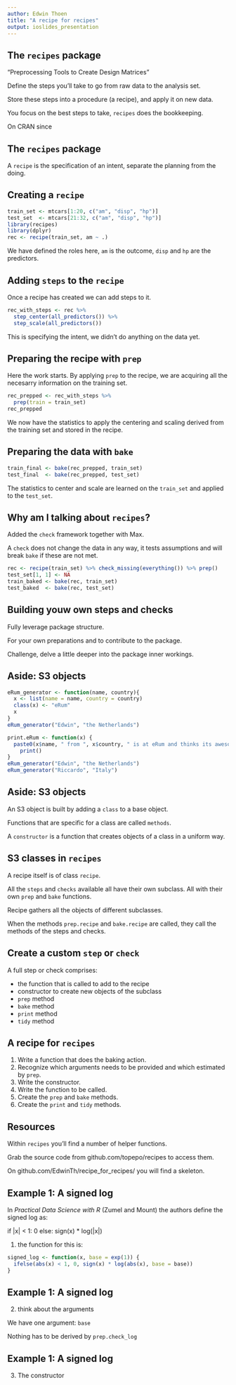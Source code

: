 ```yaml
---
author: Edwin Thoen
title: "A recipe for recipes"
output: ioslides_presentation
---
```


## The `recipes` package

"Preprocessing Tools to Create Design Matrices"

Define the steps you'll take to go from raw data to the analysis set.

Store these steps into a procedure (a recipe), and apply it on new data.

You focus on the best steps to take, `recipes` does the bookkeeping.

On CRAN since

## The `recipes` package

A `recipe` is the specification of an intent, separate the planning from the doing.

<picture of a recipe>

## Creating a `recipe`

```r
train_set <- mtcars[1:20, c("am", "disp", "hp")]
test_set  <- mtcars[21:32, c("am", "disp", "hp")]
library(recipes)
library(dplyr)
rec <- recipe(train_set, am ~ .)
```

We have defined the roles here, `am` is the outcome, `disp` and `hp` are the predictors.

## Adding `steps` to the `recipe`

Once a recipe has created we can add steps to it.

```r
rec_with_steps <- rec %>% 
  step_center(all_predictors()) %>% 
  step_scale(all_predictors())
```

This is specifying the intent, we didn't do anything on the data yet.

## Preparing the recipe with `prep`

Here the work starts. By applying `prep` to the recipe, we are acquiring all the necesarry information on the training set. 

```r
rec_prepped <- rec_with_steps %>% 
  prep(train = train_set)
rec_prepped
```

We now have the statistics to apply the centering and scaling derived from the training set and stored in the recipe.

## Preparing the data with `bake`

```r
train_final <- bake(rec_prepped, train_set)
test_final  <- bake(rec_prepped, test_set)
```

The statistics to center and scale are learned on the `train_set` and applied to the `test_set`.

## Why am I talking about `recipes`?

Added the `check` framework together with Max.

A `check` does not change the data in any way, it tests assumptions and will break `bake` if these are not met.

```r
rec <- recipe(train_set) %>% check_missing(everything()) %>% prep()
test_set[1, 1] <- NA
train_baked <- bake(rec, train_set)
test_baked  <- bake(rec, test_set)
```

## Building youw own steps and checks

Fully leverage package structure.

For your own preparations and to contribute to the package.

Challenge, delve a little deeper into the package inner workings.

## Aside: S3 objects

```r
eRum_generator <- function(name, country){
  x <- list(name = name, country = country)
  class(x) <- "eRum"
  x
}
eRum_generator("Edwin", "the Netherlands")

print.eRum <- function(x) {
  paste0(x$name, " from ", x$country, " is at eRum and thinks its awesome.") %>% 
    print()
}
eRum_generator("Edwin", "the Netherlands")
eRum_generator("Riccardo", "Italy")
```

## Aside: S3 objects

An S3 object is built by adding a `class` to a base object.

Functions that are specific for a class are called `methods`.

A `constructor` is a function that creates objects of a class in a uniform way.

## S3 classes in `recipes`

A recipe itself is of class `recipe`.

All the `steps` and `checks` available all have their own subclass. All with their own `prep` and `bake` functions. 

Recipe gathers all the objects of different subclasses.

When the methods `prep.recipe` and `bake.recipe` are called, they call the methods of the steps and checks.

## Create a custom `step` or `check`

A full step or check comprises:

- the function that is called to add to the recipe
- constructor to create new objects of the subclass
- `prep` method
- `bake` method
- `print` method
- `tidy` method

## A recipe for `recipes`

1) Write a function that does the baking action.
2) Recognize which arguments needs to be provided and which estimated by `prep`.
3) Write the constructor.
4) Write the function to be called.
5) Create the `prep` and `bake` methods.
6) Create the `print` and `tidy` methods. 

## Resources

Within `recipes` you'll find a number of helper functions.

Grab the source code from github.com/topepo/recipes to access them.

On github.com/EdwinTh/recipe_for_recipes/ you will find a skeleton.

## Example 1: A signed log

In *Practical Data Science with R* (Zumel and Mount) the authors define the signed log as:

if |x| < 1: 0
else:       sign(x) * log(|x|)

1) the function for this is:
```r
signed_log <- function(x, base = exp(1)) {
  ifelse(abs(x) < 1, 0, sign(x) * log(abs(x), base = base))
}
```

## Example 1: A signed log 

2) think about the arguments

We have one argument: `base`

Nothing has to be derived by `prep.check_log`

## Example 1: A signed log 

3) The constructor

```r

```

